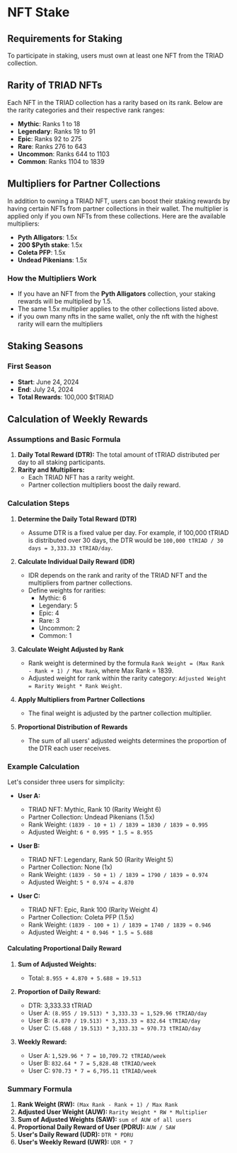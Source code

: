 # NFT Stake

## Requirements for Staking
To participate in staking, users must own at least one NFT from the TRIAD collection.

## Rarity of TRIAD NFTs
Each NFT in the TRIAD collection has a rarity based on its rank. Below are the rarity categories and their respective rank ranges:

- **Mythic**: Ranks 1 to 18
- **Legendary**: Ranks 19 to 91
- **Epic**: Ranks 92 to 275
- **Rare**: Ranks 276 to 643
- **Uncommon**: Ranks 644 to 1103
- **Common**: Ranks 1104 to 1839

## Multipliers for Partner Collections
In addition to owning a TRIAD NFT, users can boost their staking rewards by having certain NFTs from partner collections in their wallet. The multiplier is applied only if you own NFTs from these collections. Here are the available multipliers:

- **Pyth Alligators**: 1.5x
- **200 $Pyth stake**: 1.5x
- **Coleta PFP**: 1.5x
- **Undead Pikenians**: 1.5x

### How the Multipliers Work
- If you have an NFT from the **Pyth Alligators** collection, your staking rewards will be multiplied by 1.5.
- The same 1.5x multiplier applies to the other collections listed above.
- if you own many nfts in the same wallet, only the nft with the highest rarity will earn the multipliers

## Staking Seasons
### First Season
- **Start**: June 24, 2024
- **End**: July 24, 2024
- **Total Rewards**: 100,000 $tTRIAD

## Calculation of Weekly Rewards

### Assumptions and Basic Formula
1. **Daily Total Reward (DTR):** The total amount of tTRIAD distributed per day to all staking participants.
2. **Rarity and Multipliers:**
   - Each TRIAD NFT has a rarity weight.
   - Partner collection multipliers boost the daily reward.

### Calculation Steps

1. **Determine the Daily Total Reward (DTR)**
   - Assume DTR is a fixed value per day. For example, if 100,000 tTRIAD is distributed over 30 days, the DTR would be `100,000 tTRIAD / 30 days = 3,333.33 tTRIAD/day`.

2. **Calculate Individual Daily Reward (IDR)**
   - IDR depends on the rank and rarity of the TRIAD NFT and the multipliers from partner collections.
   - Define weights for rarities:
     - Mythic: 6
     - Legendary: 5
     - Epic: 4
     - Rare: 3
     - Uncommon: 2
     - Common: 1

3. **Calculate Weight Adjusted by Rank**
   - Rank weight is determined by the formula `Rank Weight = (Max Rank - Rank + 1) / Max Rank`, where Max Rank = 1839.
   - Adjusted weight for rank within the rarity category: `Adjusted Weight = Rarity Weight * Rank Weight`.

4. **Apply Multipliers from Partner Collections**
   - The final weight is adjusted by the partner collection multiplier.

5. **Proportional Distribution of Rewards**
   - The sum of all users' adjusted weights determines the proportion of the DTR each user receives.

### Example Calculation

Let's consider three users for simplicity:

- **User A:**
  - TRIAD NFT: Mythic, Rank 10 (Rarity Weight 6)
  - Partner Collection: Undead Pikenians (1.5x)
  - Rank Weight: `(1839 - 10 + 1) / 1839 = 1830 / 1839 ≈ 0.995`
  - Adjusted Weight: `6 * 0.995 * 1.5 ≈ 8.955`

- **User B:**
  - TRIAD NFT: Legendary, Rank 50 (Rarity Weight 5)
  - Partner Collection: None (1x)
  - Rank Weight: `(1839 - 50 + 1) / 1839 = 1790 / 1839 ≈ 0.974`
  - Adjusted Weight: `5 * 0.974 ≈ 4.870`

- **User C:**
  - TRIAD NFT: Epic, Rank 100 (Rarity Weight 4)
  - Partner Collection: Coleta PFP (1.5x)
  - Rank Weight: `(1839 - 100 + 1) / 1839 = 1740 / 1839 ≈ 0.946`
  - Adjusted Weight: `4 * 0.946 * 1.5 ≈ 5.688`

#### Calculating Proportional Daily Reward
1. **Sum of Adjusted Weights:**
   - Total: `8.955 + 4.870 + 5.688 ≈ 19.513`

2. **Proportion of Daily Reward:**
   - DTR: 3,333.33 tTRIAD
   - User A: `(8.955 / 19.513) * 3,333.33 ≈ 1,529.96 tTRIAD/day`
   - User B: `(4.870 / 19.513) * 3,333.33 ≈ 832.64 tTRIAD/day`
   - User C: `(5.688 / 19.513) * 3,333.33 ≈ 970.73 tTRIAD/day`

3. **Weekly Reward:**
   - User A: `1,529.96 * 7 = 10,709.72 tTRIAD/week`
   - User B: `832.64 * 7 = 5,828.48 tTRIAD/week`
   - User C: `970.73 * 7 = 6,795.11 tTRIAD/week`

### Summary Formula

1. **Rank Weight (RW):** `(Max Rank - Rank + 1) / Max Rank`
2. **Adjusted User Weight (AUW):** `Rarity Weight * RW * Multiplier`
3. **Sum of Adjusted Weights (SAW):** `sum of AUW of all users`
4. **Proportional Daily Reward of User (PDRU):** `AUW / SAW`
5. **User's Daily Reward (UDR):** `DTR * PDRU`
6. **User's Weekly Reward (UWR):** `UDR * 7`

